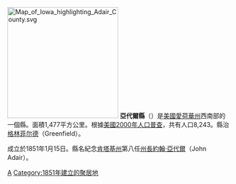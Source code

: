 {{Otheruses|亞代爾縣|subject=美國愛荷華州的一個縣|other=同名的縣}}
[[File:Map_of_Iowa_highlighting_Adair_County.svg|250px]]
'''亞代爾縣'''（{{lang-en|Adair County}}）是[[美國|美國]][[愛荷華州|愛荷華州]]西南部的一個縣。面積1,477平方公里。根據[[美國2000年人口普查|美國2000年人口普查]]，共有人口8,243。縣治[[格林菲尔德_(爱荷华州)|格林菲尔德]]（Greenfield）。

成立於1851年1月15日。縣名紀念[[肯塔基州|肯塔基州]]第八任[[肯塔基州州長|州長]][[约翰·亚岱尔|約翰·亞代爾]]（John Adair）。

{{爱荷华州}}
{{亞代爾縣 (愛荷華州)}}
{{iowa-stub}}

[[Category:艾奧瓦州行政區劃|A]]
[[Category:1851年建立的聚居地|Category:1851年建立的聚居地]]